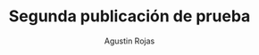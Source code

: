 ---
pubDate: 2024-06-22
author: Agustin Rojas
title: Segunda publicación de prueba
description: "Embark on a cosmic journey with astro.js, the framework that makes interstellar development a breeze. Pair it with Tailwind CSS for a design that's out of this world"
image:
  url: "https://images.unsplash.com/photo-1618580747643-7ecc7240ba4e?q=80&w=2787&auto=format&fit=crop&ixlib=rb-4.0.3&ixid=M3wxMjA3fDB8MHxwaG90by1wYWdlfHx8fGVufDB8fHx8fA%3D%3D"
  alt: "#"
tags: ["HTML", "Tailwind"]
---